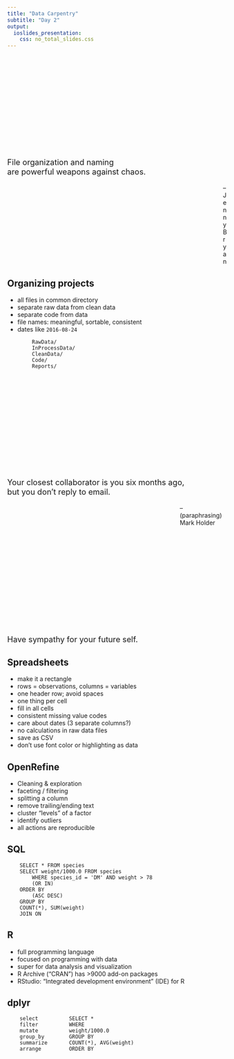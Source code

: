 ```yaml
---
title: "Data Carpentry"
subtitle: "Day 2"
output:
  ioslides_presentation:
    css: no_total_slides.css
---
```


##

<div class="centered" style="margin-top:250px; font-size:130%;">
File organization and naming <br/>
are powerful weapons against chaos.
</div>

<div style="margin-left:500px;">
&ndash; Jenny Bryan
</div>

## Organizing projects

- all files in common directory
- separate raw data from clean data
- separate code from data
- file names: meaningful, sortable, consistent
- dates like `2016-08-24`


```
        RawData/
        InProcessData/
        CleanData/
        Code/
        Reports/
```


##

<div class="large" class="centered" style="margin-top:250px; font-size:130%;">
Your closest collaborator is you six months ago,<br/>
but you don't reply to email.
</div>

<div style="margin-left:400px;">
&ndash; (paraphrasing) Mark Holder
</div>


##

<div class="centered" style="margin-top:250px; font-size:130%;">
Have sympathy for your future self.
</div>


## Spreadsheets

- make it a rectangle
- rows = observations, columns = variables
- one header row; avoid spaces
- one thing per cell
- fill in all cells
- consistent missing value codes
- care about dates (3 separate columns?)
- no calculations in raw data files
- save as CSV
- don't use font color or highlighting as data




## OpenRefine

- Cleaning & exploration
- faceting / filtering
- splitting a column
- remove trailing/ending text
- cluster "levels" of a factor
- identify outliers
- all actions are reproducible



## SQL

```
    SELECT * FROM species
    SELECT weight/1000.0 FROM species
        WHERE species_id = 'DM' AND weight > 78
        (OR IN)
    ORDER BY
        (ASC DESC)
    GROUP BY
    COUNT(*), SUM(weight)
    JOIN ON
```


## R

- full programming language
- focused on programming with data
- super for data analysis and visualization
- R Archive ("CRAN") has >9000 add-on packages
- RStudio: "Integrated development environment" (IDE) for R


## dplyr


```
    select          SELECT *
    filter          WHERE
    mutate          weight/1000.0
    group_by        GROUP BY
    summarize       COUNT(*), AVG(weight)
    arrange         ORDER BY
```
